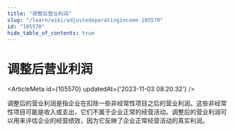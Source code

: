 ```yaml
---
title: "调整后营业利润"
slug: "/learn/wiki/adjustedoperatingincome-105570"
id: "105570"
hide_table_of_contents: true
---
```



# 调整后营业利润

<ArticleMeta id={105570} updatedAt={'2023-11-03 08:20:32'} />
<div className='border-solid border-b border-t-0 my-4 border-[var(--ifm-color-gray-300)]' />

调整后的营业利润是指企业在扣除一些非经常性项目之后的营业利润。这些非经常性项目可能是收入或支出，它们不属于企业正常的经营活动。调整后的营业利润可以用来评估企业的经营绩效，因为它反映了企业正常经营活动的真实利润。
